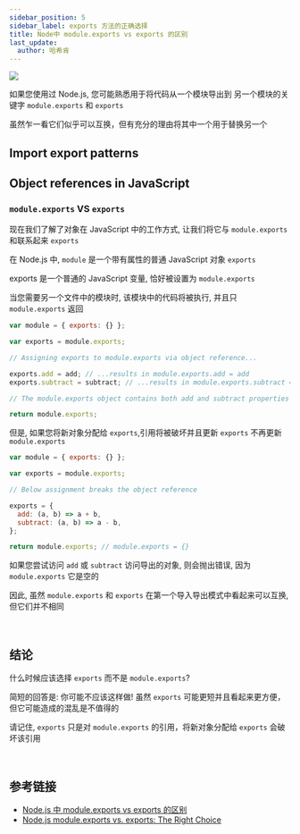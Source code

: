 ```yaml
---
sidebar_position: 5
sidebar_label: exports 方法的正确选择
title: Node中 module.exports vs exports 的区别
last_update:
  author: 哈希肯
---
```


![](./img/assets_YJIGb4i01jvw0SRdL5Bt_bc5d879baeb14569a86c8ec2878d6a0e.jpg)

如果您使用过 Node.js, 您可能熟悉用于将代码从一个模块导出到 另一个模块的关键字 `module.exports` 和 `exports`

虽然乍一看它们似乎可以互换，但有充分的理由将其中一个用于替换另一个

## Import export patterns

## Object references in JavaScript

### `module.exports` VS `exports`

现在我们了解了对象在 JavaScript 中的工作方式, 让我们将它与 `module.exports` 和联系起来 `exports`

在 Node.js 中, `module` 是一个带有属性的普通 JavaScript 对象 `exports`

exports 是一个普通的 JavaScript 变量, 恰好被设置为 `module.exports`

当您需要另一个文件中的模块时, 该模块中的代码将被执行, 并且只 `module.exports` 返回

```js
var module = { exports: {} };

var exports = module.exports;

// Assigning exports to module.exports via object reference...

exports.add = add; // ...results in module.exports.add = add
exports.subtract = subtract; // ...results in module.exports.subtract = subtract

// The module.exports object contains both add and subtract properties

return module.exports;
```

但是, 如果您将新对象分配给 `exports`,引用将被破坏并且更新 `exports` 不再更新 `module.exports`

```js
var module = { exports: {} };

var exports = module.exports;

// Below assignment breaks the object reference

exports = {
  add: (a, b) => a + b,
  subtract: (a, b) => a - b,
};

return module.exports; // module.exports = {}

```

如果您尝试访问 `add` 或 `subtract` 访问导出的对象, 则会抛出错误, 因为 `module.exports` 它是空的

因此, 虽然 `module.exports` 和 `exports` 在第一个导入导出模式中看起来可以互换, 但它们并不相同

<br />

## 结论

什么时候应该选择 `exports` 而不是 `module.exports`?

简短的回答是: 你可能不应该这样做! 虽然 `exports` 可能更短并且看起来更方便，但它可能造成的混乱是不值得的

请记住, `exports` 只是对 `module.exports` 的引用，将新对象分配给 `exports` 会破坏该引用


<br />

## 参考链接

* [Node.js 中 module.exports vs exports 的区别](https://mp.weixin.qq.com/s/gveszANVoqy_6qecDH_kbw)
* [Node.js module.exports vs. exports: The Right Choice](https://www.builder.io/blog/nodejs-module-exports-vs-exports)
